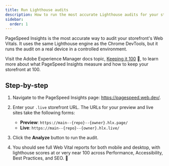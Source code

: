 ```yaml
---
title: Run Lighthouse audits
description: How to run the most accurate Lighthouse audits for your storefront.
sidebar:
  order: 1
---
```



PageSpeed Insights is the most accurate way to audit your storefront's Web Vitals. It uses the same Lighthouse engine as the Chrome DevTools, but it runs the audit on a real device in a controlled environment.

<LinkCard
  noborder
  icon="rocket"
  title="PageSpeed Insights"
  description="Make sure you enter your storefront's <strong>.live</strong> production URL for accurate results. The .live production site sits on CDNs that are closest to your customers, on the edge."
  href="https://pagespeed.web.dev/"
  rightIcon="external"
  target="_blank"
  rel="noopener noreferrer"
  aria-label="Link (opens in a new tab)"
/>

Visit the Adobe Experience Manager docs topic, [Keeping it 100](https://www.aem.live/developer/keeping-it-100) 💯, to learn more about what PageSpeed Insights measure and how to keep your storefront at 100.

## Step-by-step


1. Navigate to the PageSpeed Insights page: https://pagespeed.web.dev/.
1. Enter your `.live` storefront URL. The URLs for your preview and live sites take the following forms:

   - **Preview**: `https://main--{repo}--{owner}.hlx.page/`
   - **Live**: `https://main--{repo}--{owner}.hlx.live/`

1. Click the **Analyze** button to run the audit.
1. You should see full Web Vital reports for both mobile and desktop, with lighthouse scores at or very near 100 across Performance, Accessibility, Best Practices, and SEO. 🚀
